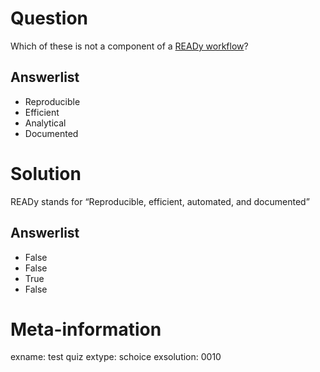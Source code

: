 Question
========
Which of these is not a component of a [READy workflow](https://andreashandel.github.io/MADAcourse/content/module-ready-workflow/ready-overview.html)?


Answerlist
----------
* Reproducible
* Efficient
* Analytical
* Documented


Solution
========
READy stands for "Reproducible, efficient, automated, and documented" 

Answerlist
----------
* False
* False
* True
* False


Meta-information
================
exname: test quiz
extype: schoice
exsolution: 0010